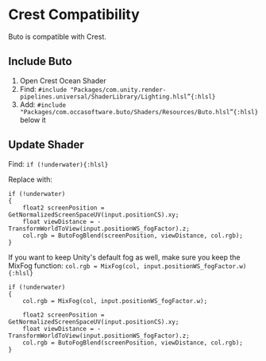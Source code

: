 # Crest Compatibility

Buto is compatible with Crest.

## Include Buto

1. Open Crest Ocean Shader
1. Find: `#include "Packages/com.unity.render-pipelines.universal/ShaderLibrary/Lighting.hlsl”{:hlsl}`
1. Add: `#include "Packages/com.occasoftware.buto/Shaders/Resources/Buto.hlsl”{:hlsl}` below it

## Update Shader

Find: `if (!underwater){:hlsl}`

Replace with:

```hlsl
if (!underwater)
{
    float2 screenPosition = GetNormalizedScreenSpaceUV(input.positionCS).xy;
    float viewDistance = -TransformWorldToView(input.positionWS_fogFactor).z;
    col.rgb = ButoFogBlend(screenPosition, viewDistance, col.rgb);
}
```

If you want to keep Unity's default fog as well, make sure you keep the MixFog function: `col.rgb = MixFog(col, input.positionWS_fogFactor.w){:hlsl}`

```hlsl
if (!underwater)
{
    col.rgb = MixFog(col, input.positionWS_fogFactor.w);

    float2 screenPosition = GetNormalizedScreenSpaceUV(input.positionCS).xy;
    float viewDistance = -TransformWorldToView(input.positionWS_fogFactor).z;
    col.rgb = ButoFogBlend(screenPosition, viewDistance, col.rgb);
}
```
